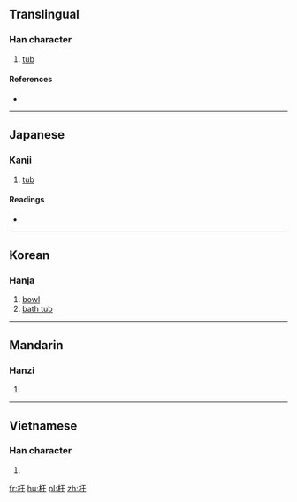 ==Translingual==

===Han character===
{{Han char|rn=75|rad=木|as=03|sn=7|four=4194<sub>0</sub>|canj=木一木 (DMD)|ids=⿰[[木]][[于]]}}

# [[tub]]

====References====
* {{Han ref|kx=0510.200|dkj=14448|dj=0894.190|hdz=21156.130|uh=6745|ud=26437|bh=CAFD|bd=51965}}

----

==Japanese==

===Kanji===
{{ja-kanji|grade=|rs=木03}}

# [[tub]]

====Readings====
* {{ja-readings|on=[[う]] (u)|kun=[[ゆのみ]] (yunomi)}}

----

==Korean==

===Hanja===
{{ko-hanja|hangeul=우|eumhun=|rv=u|mr=u|y=u}}

# [[bowl]]
# [[bath tub]]

----

==Mandarin==

===Hanzi===
{{cmn-hanzi|pin=[[yú]] ([[yu2]])|wg=yü<sup>2</sup>}}

# {{defn|lang=cmn|sort=木03}}

----

==Vietnamese==

===Han character===
{{vi-hantu|[[vu]], [[vụ]]|rs=木03}}

# {{defn|lang=vi|sort=木03}}

[[fr:杅]]
[[hu:杅]]
[[pl:杅]]
[[zh:杅]]